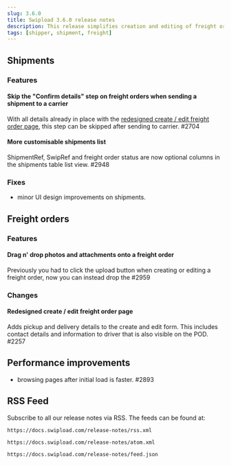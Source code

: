 ```yaml
---
slug: 3.6.0
title: Swipload 3.6.0 release notes
description: This release simplifies creation and editing of freight orders, removes the Confirm details step, and increases performance.
tags: [shipper, shipment, freight]
---
```



## Shipments

### Features

#### Skip the "Confirm details" step on freight orders when sending a shipment to a carrier

With all details already in place with the [redesigned create / edit freight order page](#redesigned-create-/-edit-freight-order-page), this step can be skipped after sending to carrier. #2704

#### More customisable shipments list

ShipmentRef, SwipRef and freight order status are now optional columns in the shipments table list view. #2948

### Fixes

- minor UI design improvements on shipments.

## Freight orders

### Features

#### Drag n' drop photos and attachments onto a freight order

Previously you had to click the upload button when creating or editing a freight order, now you can instead drop the #2959

### Changes

#### Redesigned create / edit freight order page

Adds pickup and delivery details to the create and edit form. This includes contact details and information to driver that is also visible on the POD. #2257

## Performance improvements

- browsing pages after initial load is faster. #2893

<!--truncate-->

## RSS Feed

Subscribe to all our release notes via RSS. The feeds can be found at:

<Tabs>
<TabItem value="RSS">

```text
https://docs.swipload.com/release-notes/rss.xml
```

</TabItem>
<TabItem value="Atom">

```text
https://docs.swipload.com/release-notes/atom.xml
```

</TabItem>
<TabItem value="JSON">

```text
https://docs.swipload.com/release-notes/feed.json
```

</TabItem>
</Tabs>

